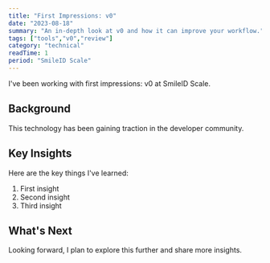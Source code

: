 ```yaml
---
title: "First Impressions: v0"
date: "2023-08-18"
summary: "An in-depth look at v0 and how it can improve your workflow."
tags: ["tools","v0","review"]
category: "technical"
readTime: 1
period: "SmileID Scale"
---
```


I've been working with first impressions: v0 at SmileID Scale.

## Background

This technology has been gaining traction in the developer community.

## Key Insights

Here are the key things I've learned:

1. First insight
2. Second insight
3. Third insight

## What's Next

Looking forward, I plan to explore this further and share more insights.


